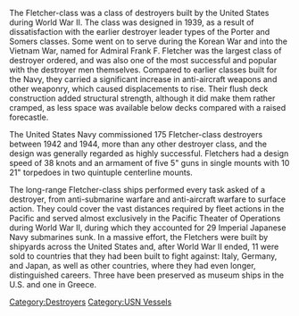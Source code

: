 The Fletcher-class was a class of destroyers built by the United States during World War II. The class was designed in 1939, as a result of dissatisfaction with the earlier destroyer leader types of the Porter and Somers classes. Some went on to serve during the Korean War and into the Vietnam War, named for Admiral Frank F. Fletcher was the largest class of destroyer ordered, and was also one of the most successful and popular with the destroyer men themselves. Compared to earlier classes built for the Navy, they carried a significant increase in anti-aircraft weapons and other weaponry, which caused displacements to rise. Their flush deck construction added structural strength, although it did make them rather cramped, as less space was available below decks compared with a raised forecastle.

The United States Navy commissioned 175 Fletcher-class destroyers between 1942 and 1944, more than any other destroyer class, and the design was generally regarded as highly successful. Fletchers had a design speed of 38 knots and an armament of five 5" guns in single mounts with 10 21" torpedoes in two quintuple centerline mounts.

The long-range Fletcher-class ships performed every task asked of a destroyer, from anti-submarine warfare and anti-aircraft warfare to surface action. They could cover the vast distances required by fleet actions in the Pacific and served almost exclusively in the Pacific Theater of Operations during World War II, during which they accounted for 29 Imperial Japanese Navy submarines sunk. In a massive effort, the Fletchers were built by shipyards across the United States and, after World War II ended, 11 were sold to countries that they had been built to fight against: Italy, Germany, and Japan, as well as other countries, where they had even longer, distinguished careers. Three have been preserved as museum ships in the U.S. and one in Greece.
[[Category:Destroyers]]
[[Category:USN Vessels]]